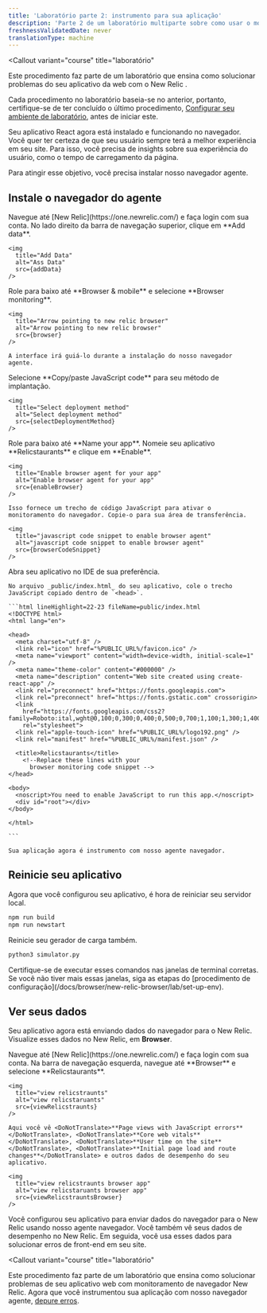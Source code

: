 ```yaml
---
title: 'Laboratório parte 2: instrumento para sua aplicação'
description: 'Parte 2 de um laboratório multiparte sobre como usar o monitoramento de navegador New Relic para melhorar seu site: instrumento seu aplicativo React'
freshnessValidatedDate: never
translationType: machine
---
```









<Callout
  variant="course"
  title="laboratório"
>
  Este procedimento faz parte de um laboratório que ensina como solucionar problemas do seu aplicativo da web com o New Relic <InlinePopover type="browser"/>.

  Cada procedimento no laboratório baseia-se no anterior, portanto, certifique-se de ter concluído o último procedimento, [Configurar seu ambiente de laboratório](/docs/browser/new-relic-browser/lab/set-up-env/), antes de iniciar este.
</Callout>

Seu aplicativo React agora está instalado e funcionando no navegador. Você quer ter certeza de que seu usuário sempre terá a melhor experiência em seu site. Para isso, você precisa de insights sobre sua experiência do usuário, como o tempo de carregamento da página.

Para atingir esse objetivo, você precisa instalar nosso navegador agente.

## Instale o navegador do agente

<Steps>
  <Step>
    Navegue até [New Relic](https://one.newrelic.com/) e faça login com sua conta.
  </Step>

  <Step>
    No lado direito da barra de navegação superior, clique em <DoNotTranslate>**Add data**</DoNotTranslate>.

    <img
      title="Add Data"
      alt="Ass Data"
      src={addData}
    />
  </Step>

  <Step>
    Role para baixo até <DoNotTranslate>**Browser & mobile**</DoNotTranslate> e selecione <DoNotTranslate>**Browser monitoring**</DoNotTranslate>.

    <img
      title="Arrow pointing to new relic browser"
      alt="Arrow pointing to new relic browser"
      src={browser}
    />

    A interface irá guiá-lo durante a instalação do nosso navegador agente.
  </Step>

  <Step>
    Selecione <DoNotTranslate>**Copy/paste JavaScript code**</DoNotTranslate> para seu método de implantação.

    <img
      title="Select deployment method"
      alt="Select deployment method"
      src={selectDeploymentMethod}
    />
  </Step>

  <Step>
    Role para baixo até <DoNotTranslate>**Name your app**</DoNotTranslate>. Nomeie seu aplicativo <DoNotTranslate>**Relicstaurants**</DoNotTranslate> e clique em <DoNotTranslate>**Enable**</DoNotTranslate>.

    <img
      title="Enable browser agent for your app"
      alt="Enable browser agent for your app"
      src={enableBrowser}
    />

    Isso fornece um trecho de código JavaScript para ativar o monitoramento do navegador. Copie-o para sua área de transferência.

    <img
      title="javascript code snippet to enable browser agent"
      alt="javascript code snippet to enable browser agent"
      src={browserCodeSnippet}
    />
  </Step>

  <Step>
    Abra seu aplicativo no IDE de sua preferência.

    No arquivo _public/index.html_ do seu aplicativo, cole o trecho JavaScript copiado dentro de `<head>`.

    ```html lineHighlight=22-23 fileName=public/index.html
    <!DOCTYPE html>
    <html lang="en">

    <head>
      <meta charset="utf-8" />
      <link rel="icon" href="%PUBLIC_URL%/favicon.ico" />
      <meta name="viewport" content="width=device-width, initial-scale=1" />
      <meta name="theme-color" content="#000000" />
      <meta name="description" content="Web site created using create-react-app" />
      <link rel="preconnect" href="https://fonts.googleapis.com">
      <link rel="preconnect" href="https://fonts.gstatic.com" crossorigin>
      <link
        href="https://fonts.googleapis.com/css2?family=Roboto:ital,wght@0,100;0,300;0,400;0,500;0,700;1,100;1,300;1,400;1,500&display=swap"
        rel="stylesheet">
      <link rel="apple-touch-icon" href="%PUBLIC_URL%/logo192.png" />
      <link rel="manifest" href="%PUBLIC_URL%/manifest.json" />

      <title>Relicstaurants</title>
        <!--Replace these lines with your 
          browser monitoring code snippet -->
    </head>

    <body>
      <noscript>You need to enable JavaScript to run this app.</noscript>
      <div id="root"></div>
    </body>

    </html>

    ```

    Sua aplicação agora é instrumento com nosso agente navegador.
  </Step>
</Steps>

## Reinicie seu aplicativo

Agora que você configurou seu aplicativo, é hora de reiniciar seu servidor local.

```bash
npm run build
npm run newstart
```

Reinicie seu gerador de carga também.

```bash
python3 simulator.py
```

<Callout variant="important">
  Certifique-se de executar esses comandos nas janelas de terminal corretas. Se você não tiver mais essas janelas, siga as etapas do [procedimento de configuração](/docs/browser/new-relic-browser/lab/set-up-env).
</Callout>

## Ver seus dados

Seu aplicativo agora está enviando dados do navegador para o New Relic. Visualize esses dados no New Relic, em <DoNotTranslate>**Browser**</DoNotTranslate>.

<Steps>
  <Step>
    Navegue até [New Relic](https://one.newrelic.com/) e faça login com sua conta.
  </Step>

  <Step>
    Na barra de navegação esquerda, navegue até <DoNotTranslate>**Browser**</DoNotTranslate> e selecione <DoNotTranslate>**Relicstaurants**</DoNotTranslate>.

    <img
      title="view relicstraunts"
      alt="view relicstaruants"
      src={viewRelicstraunts}
    />

    Aqui você vê <DoNotTranslate>**Page views with JavaScript errors**</DoNotTranslate>, <DoNotTranslate>**Core web vitals**</DoNotTranslate>, <DoNotTranslate>**User time on the site**</DoNotTranslate>, <DoNotTranslate>**Initial page load and route changes**</DoNotTranslate> e outros dados de desempenho do seu aplicativo.

    <img
      title="view relicstraunts browser app"
      alt="view relicstaruants browser app"
      src={viewRelicstrauntsBrowser}
    />
  </Step>
</Steps>

Você configurou seu aplicativo para enviar dados do navegador para o New Relic usando nosso agente navegador. Você também vê seus dados de desempenho no New Relic. Em seguida, você usa esses dados para solucionar erros de front-end em seu site.

<Callout
  variant="course"
  title="laboratório"
>
  Este procedimento faz parte de um laboratório que ensina como solucionar problemas de seu aplicativo web com monitoramento de navegador New Relic. Agora que você instrumentou sua aplicação com nosso navegador agente, [depure erros](/docs/browser/new-relic-browser/lab/debug-errors/).
</Callout>